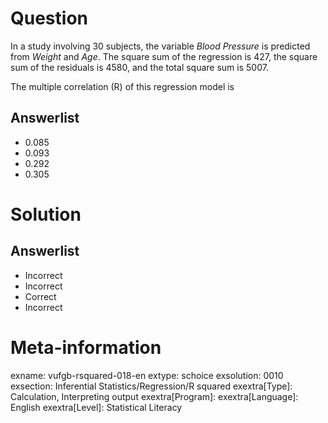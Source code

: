 Question
========

In a study involving 30 subjects, the variable *Blood Pressure* is predicted from *Weight* and *Age*. The square sum of the regression is 427, the square sum of the residuals is 4580, and the total square sum is 5007.

The multiple correlation (R) of this regression model is

  
Answerlist
----------
* 0.085
* 0.093
* 0.292
* 0.305

Solution
========

Answerlist
----------
* Incorrect
* Incorrect
* Correct
* Incorrect

Meta-information
================
exname: vufgb-rsquared-018-en
extype: schoice
exsolution: 0010
exsection: Inferential Statistics/Regression/R squared
exextra[Type]: Calculation, Interpreting output
exextra[Program]: 
exextra[Language]: English
exextra[Level]: Statistical Literacy
